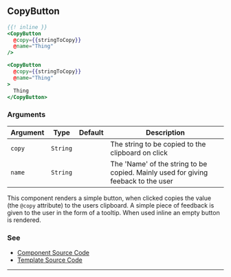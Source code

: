 ## CopyButton

```handlebars
{{! inline }}
<CopyButton
  @copy={{stringToCopy}}
  @name="Thing"
/>

<CopyButton
  @copy={{stringToCopy}}
  @name="Thing"
>
  Thing
</CopyButton>
```

### Arguments

| Argument | Type | Default | Description |
| --- | --- | --- | --- |
| `copy` | `String` | | The string to be copied to the clipboard on click |
| `name` | `String` | | The 'Name' of the string to be copied. Mainly used for giving feeback to the user |

This component renders a simple button, when clicked copies the value (the `@copy` attribute) to the users clipboard. A simple piece of feedback is given to the user in the form of a tooltip. When used inline an empty button is rendered.

### See

- [Component Source Code](./index.js)
- [Template Source Code](./index.hbs)

---
